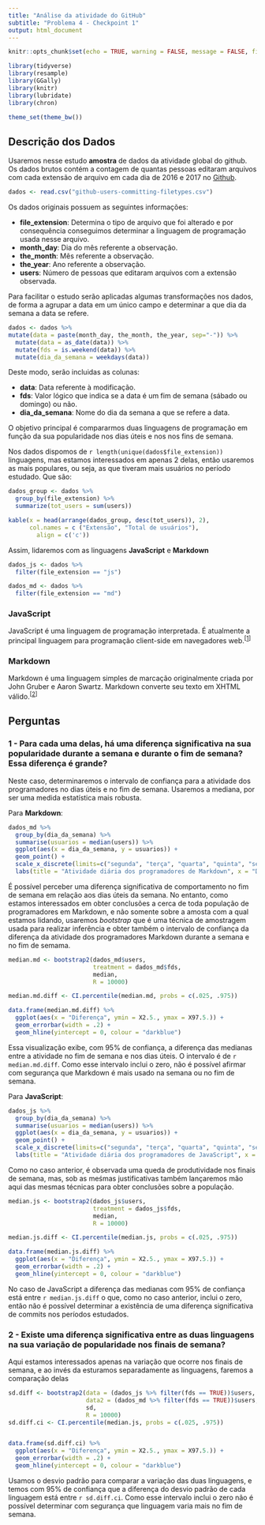 ```yaml
---
title: "Análise da atividade do GitHub"
subtitle: "Problema 4 - Checkpoint 1"
output: html_document
---
```


```r
knitr::opts_chunk$set(echo = TRUE, warning = FALSE, message = FALSE, fig.align="center")

library(tidyverse)
library(resample)
library(GGally)
library(knitr)
library(lubridate)
library(chron)

theme_set(theme_bw())

```
## Descrição dos Dados

Usaremos nesse estudo __amostra__ de dados da atividade global do github. Os dados brutos contém a contagem de quantas pessoas editaram arquivos com cada extensão de arquivo em cada dia de 2016 e 2017 no [Github](https://github.com/).

```r
dados <- read.csv("github-users-committing-filetypes.csv")
```

Os dados originais possuem as seguintes informações:  

  * __file_extension__: Determina o tipo de arquivo que foi alterado e por consequência conseguimos determinar a linguagem de programação usada nesse arquivo.  
  * __month_day__: Dia do mês referente a observação.  
  * __the_month__: Mês referente a observação.  
  * __the_year__: Ano referente a observação.  
  * __users__: Número de pessoas que editaram arquivos com a extensão observada.

Para facilitar o estudo serão aplicadas algumas transformações nos dados, de forma a agrupar a data em um único campo e determinar a que dia da semana a data se refere.

```r
dados <- dados %>%
mutate(data = paste(month_day, the_month, the_year, sep="-")) %>%
  mutate(data = as_date(data)) %>%
  mutate(fds = is.weekend(data)) %>%
  mutate(dia_da_semana = weekdays(data))
```
Deste modo, serão incluidas as colunas:

  * __data__: Data referente à modificação.
  * __fds__: Valor lógico que indica se a data é um fim de semana (sábado ou domingo) ou não.
  * __dia_da_semana__: Nome do dia da semana a que se refere a data.

O objetivo principal é compararmos duas linguagens de programação em função da sua popularidade nos dias úteis e nos nos fins de semana.

Nos dados dispomos de `r length(unique(dados$file_extension))` linguagens, mas estamos interessados em apenas 2 delas, então usaremos as mais populares, ou seja, as que tiveram mais usuários no período estudado. Que são:

```r
dados_group <- dados %>%
  group_by(file_extension) %>%
  summarize(tot_users = sum(users))

kable(x = head(arrange(dados_group, desc(tot_users)), 2),
      col.names = c ("Extensão", "Total de usuários"),
        align = c('c'))
```

Assim, lidaremos com as linguagens __JavaScript__ e __Markdown__

```r
dados_js <- dados %>%
  filter(file_extension == "js")

dados_md <- dados %>%
  filter(file_extension == "md")
```

### JavaScript
JavaScript é uma linguagem de programação interpretada. É atualmente a principal linguagem para programação client-side em navegadores web.^[[1](https://pt.wikipedia.org/wiki/JavaScript)]^

### Markdown
Markdown é uma linguagem simples de marcação originalmente criada por John Gruber e Aaron Swartz. Markdown converte seu texto em XHTML válido.^[[2](https://pt.wikipedia.org/wiki/Markdown)]^

## Perguntas
### 1 - Para cada uma delas, há uma diferença significativa na sua popularidade durante a semana e durante o fim de semana? Essa diferença é grande?

Neste caso, determinaremos o intervalo de confiança para a atividade dos programadores no dias úteis e no fim de semana. Usaremos a mediana, por ser uma medida estatística mais robusta.

Para __Markdown__:

```r
dados_md %>%
  group_by(dia_da_semana) %>%
  summarise(usuarios = median(users)) %>%
  ggplot(aes(x = dia_da_semana, y = usuarios)) + 
  geom_point() +
  scale_x_discrete(limits=c("segunda", "terça", "quarta", "quinta", "sexta", "sábado", "domingo")) +
  labs(title = "Atividade diária dos programadores de Markdown", x = "Dia da semana", y = "Mediados de usuários")
```
É possível perceber uma diferença significativa de comportamento no fim de semana em relação aos dias úteis da semana.
No entanto, como estamos interessados em obter conclusões a cerca de toda população de programadores em Markdown, e não somente sobre a amosta com a qual estamos lidando, usaremos _bootstrap_ que é uma técnica de amostragem usada para realizar inferência e obter também  o intervalo de confiança da diferença da atividade dos programadores Markdown durante a semana e no fim de semama.

```r
median.md <- bootstrap2(dados_md$users,
                        treatment = dados_md$fds,
                        median,
                        R = 10000)

median.md.diff <- CI.percentile(median.md, probs = c(.025, .975))

data.frame(median.md.diff) %>% 
  ggplot(aes(x = "Diferença", ymin = X2.5., ymax = X97.5.)) + 
  geom_errorbar(width = .2) + 
  geom_hline(yintercept = 0, colour = "darkblue")
```

Essa visualização exibe, com 95% de confiança, a diferença das medianas entre a atividade no fim de semana e nos dias úteis. O intervalo é de `r median.md.diff`. Como esse intervalo inclui o zero, não é possível afirmar com segurança que Markdown é mais usado na semana ou no fim de semana.  

Para __JavaScript__:

```r
dados_js %>%
  group_by(dia_da_semana) %>%
  summarise(usuarios = median(users)) %>%
  ggplot(aes(x = dia_da_semana, y = usuarios)) + 
  geom_point() +
  scale_x_discrete(limits=c("segunda", "terça", "quarta", "quinta", "sexta", "sábado", "domingo")) +
  labs(title = "Atividade diária dos programadores de JavaScript", x = "Dia da semana", y = "Mediados de usuários")
```

Como no caso anterior, é observada uma queda de produtividade nos finais de semana, mas, sob as meśmas justificativas também lançaremos mão aqui das mesmas técnicas para obter conclusões sobre a população.

```r
median.js <- bootstrap2(dados_js$users,
                        treatment = dados_js$fds,
                        median,
                        R = 10000)

median.js.diff <- CI.percentile(median.js, probs = c(.025, .975))

data.frame(median.js.diff) %>% 
  ggplot(aes(x = "Diferença", ymin = X2.5., ymax = X97.5.)) + 
  geom_errorbar(width = .2) + 
  geom_hline(yintercept = 0, colour = "darkblue")
```
No caso de JavaScript a diferença das medianas com 95% de confiança está entre `r median.js.diff` o que, como no caso anterior, inclui o zero, então não é possível determinar a existência de uma diferença significativa de commits nos períodos estudados.

### 2 - Existe uma diferença significativa entre as duas linguagens na sua variação de popularidade nos finais de semana?

Aqui estamos interessados apenas na variação que ocorre nos finais de semana, e ao invés da esturamos separadamente as linguagens, faremos a comparação delas
```r

sd.diff <- bootstrap2(data = (dados_js %>% filter(fds == TRUE))$users,
                      data2 = (dados_md %>% filter(fds == TRUE))$users,
                      sd,
                      R = 10000)
sd.diff.ci <- CI.percentile(median.js, probs = c(.025, .975))


data.frame(sd.diff.ci) %>% 
  ggplot(aes(x = "Diferença", ymin = X2.5., ymax = X97.5.)) + 
  geom_errorbar(width = .2) + 
  geom_hline(yintercept = 0, colour = "darkblue")
```
Usamos o desvio padrão para comparar a variação das duas linguagens, e temos com 95% de confiança que a diferença do desvio padrão de cada linguagem está entre `r sd.diff.ci`. Como esse intervalo inclui o zero não é possível determinar com segurança que linguagem varia mais no fim de semana.

